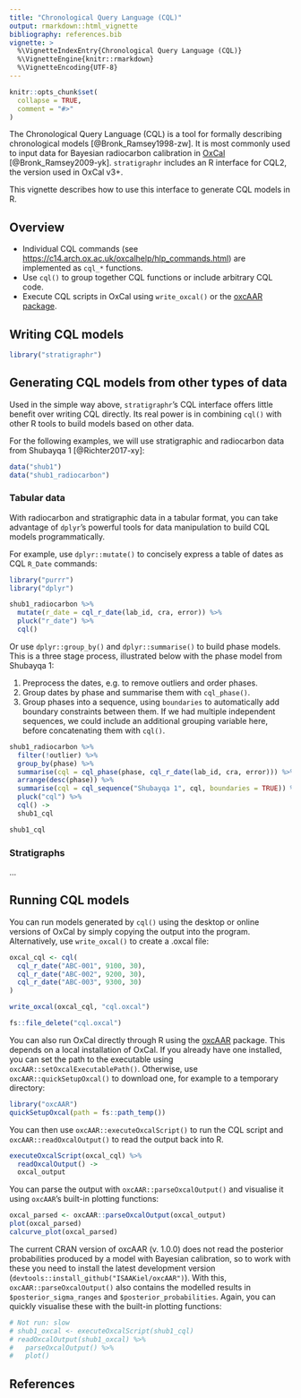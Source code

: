 ```yaml
---
title: "Chronological Query Language (CQL)"
output: rmarkdown::html_vignette
bibliography: references.bib
vignette: >
  %\VignetteIndexEntry{Chronological Query Language (CQL)}
  %\VignetteEngine{knitr::rmarkdown}
  %\VignetteEncoding{UTF-8}
---
```


```r
knitr::opts_chunk$set(
  collapse = TRUE,
  comment = "#>"
)
```

The Chronological Query Language (CQL) is a tool for formally describing chronological models [@Bronk_Ramsey1998-zw].
It is most commonly used to input data for Bayesian radiocarbon calibration in [OxCal](https://c14.arch.ox.ac.uk/oxcal.html) [@Bronk_Ramsey2009-yk].
`stratigraphr` includes an R interface for CQL2, the version used in OxCal v3+.

This vignette describes how to use this interface to generate CQL models in R.

## Overview

* Individual CQL commands (see <https://c14.arch.ox.ac.uk/oxcalhelp/hlp_commands.html>) are implemented as `cql_*` functions.
* Use `cql()` to group together CQL functions or include arbitrary CQL code.
* Execute CQL scripts in OxCal using `write_oxcal()` or the [oxcAAR package](https://CRAN.R-project.org/package=oxcAAR).


## Writing CQL models

```r
library("stratigraphr")
```

## Generating CQL models from other types of data

Used in the simple way above, `stratigraphr`'s CQL interface offers little benefit over writing CQL directly.
Its real power is in combining `cql()` with other R tools to build models based on other data.

For the following examples, we will use stratigraphic and radiocarbon data from Shubayqa 1 [@Richter2017-xy]:

```r
data("shub1")
data("shub1_radiocarbon")
```

### Tabular data

With radiocarbon and stratigraphic data in a tabular format, you can take advantage of `dplyr`'s powerful tools for data manipulation to build CQL models programmatically.

For example, use `dplyr::mutate()` to concisely express a table of dates as CQL `R_Date` commands:

```r
library("purrr")
library("dplyr")

shub1_radiocarbon %>% 
  mutate(r_date = cql_r_date(lab_id, cra, error)) %>% 
  pluck("r_date") %>% 
  cql()
```

Or use `dplyr::group_by()` and `dplyr::summarise()` to build phase models.
This is a three stage process, illustrated below with the phase model from Shubayqa 1:

1. Preprocess the dates, e.g. to remove outliers and order phases.
2. Group dates by phase and summarise them with `cql_phase()`.
3. Group phases into a sequence, using `boundaries` to automatically add boundary constraints between them. If we had multiple independent sequences, we could include an additional grouping variable here, before concatenating them with `cql()`.

```r
shub1_radiocarbon %>% 
  filter(!outlier) %>% 
  group_by(phase) %>% 
  summarise(cql = cql_phase(phase, cql_r_date(lab_id, cra, error))) %>% 
  arrange(desc(phase)) %>% 
  summarise(cql = cql_sequence("Shubayqa 1", cql, boundaries = TRUE)) %>%
  pluck("cql") %>%
  cql() ->
  shub1_cql

shub1_cql
```

### Stratigraphs

...

## Running CQL models

You can run models generated by `cql()` using the desktop or online versions of OxCal by simply copying the output into the program.
Alternatively, use `write_oxcal()` to create a .oxcal file:

```r
oxcal_cql <- cql(
  cql_r_date("ABC-001", 9100, 30),
  cql_r_date("ABC-002", 9200, 30),
  cql_r_date("ABC-003", 9300, 30)
)

write_oxcal(oxcal_cql, "cql.oxcal")
```
```r
fs::file_delete("cql.oxcal")
```

You can also run OxCal directly through R using the [oxcAAR](https://CRAN.R-project.org/package=oxcAAR) package.
This depends on a local installation of OxCal.
If you already have one installed, you can set the path to the executable using `oxcAAR::setOxcalExecutablePath()`.
Otherwise, use `oxcAAR::quickSetupOxcal()` to download one, for example to a temporary directory:

```r
library("oxcAAR")
quickSetupOxcal(path = fs::path_temp())
```

You can then use `oxcAAR::executeOxcalScript()` to run the CQL script and `oxcAAR::readOxcalOutput()` to read the output back into R.

```r
executeOxcalScript(oxcal_cql) %>% 
  readOxcalOutput() ->
  oxcal_output
```

You can parse the output with `oxcAAR::parseOxcalOutput()` and visualise it using `oxcAAR`'s built-in plotting functions:

```r
oxcal_parsed <- oxcAAR::parseOxcalOutput(oxcal_output)
plot(oxcal_parsed)
calcurve_plot(oxcal_parsed)
```

The current CRAN version of oxcAAR (v. 1.0.0) does not read the posterior probabilities produced by a model with Bayesian calibration, so to work with these you need to install the latest development version (`devtools::install_github("ISAAKiel/oxcAAR")`).
With this, `oxcAAR::parseOxcalOutput()` also contains the modelled results in `$posterior_sigma_ranges` and `$posterior_probabilities`.
Again, you can quickly visualise these with the built-in plotting functions:

```r
# Not run: slow
# shub1_oxcal <- executeOxcalScript(shub1_cql)
# readOxcalOutput(shub1_oxcal) %>% 
#   parseOxcalOutput() %>% 
#   plot()
```

## References